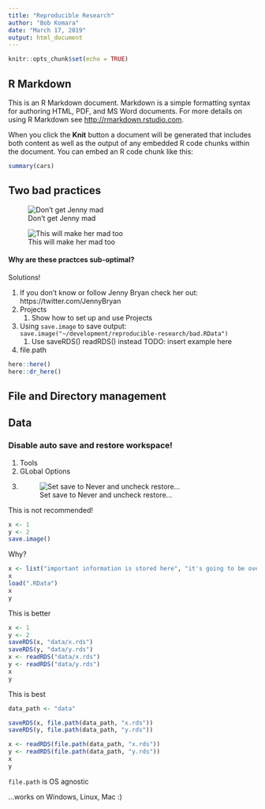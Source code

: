 ```yaml
---
title: "Reproducible Research"
author: "Bob Komara"
date: "March 17, 2019"
output: html_document
---
```


```r
knitr::opts_chunk$set(echo = TRUE)
```

## R Markdown

This is an R Markdown document. Markdown is a simple formatting syntax for authoring HTML, PDF, and MS Word documents. For more details on using R Markdown see <http://rmarkdown.rstudio.com>.

When you click the **Knit** button a document will be generated that includes both content as well as the output of any embedded R code chunks within the document. You can embed an R code chunk like this:

```r
summary(cars)
```

## Two bad practices

![Don't get Jenny mad](https://pbs.twimg.com/media/DQugFIWUEAErq0D.jpg)

![This will make her mad too](https://pbs.twimg.com/media/DQugFMjV4AAZtB-.jpg)

#### Why are these practces sub-optimal?

Solutions!

1. If you don't know or follow Jenny Bryan check her out: https://twitter.com/JennyBryan
1. Projects
    1. Show how to set up and use Projects
2. Using `save.image` to save output: `save.image("~/development/reproducible-research/bad.RData")`
    1. Use saveRDS() readRDS() instead TODO: insert example here
2. file.path

```r
here::here()
here::dr_here()
```

## File and Directory management


## Data

### Disable auto save and restore workspace!

1. Tools
2. GLobal Options
3. ![Set save to Never and uncheck restore...](figures/rdata.PNG)


This is not recommended!
```r
x <- 1
y <- 2
save.image()
```

Why?
```r
x <- list("important information is stored here", "it's going to be overwritten!!!")
x
load(".RData")
x
y
```

This is better
```r
x <- 1
y <- 2
saveRDS(x, "data/x.rds")
saveRDS(y, "data/y.rds")
x <- readRDS("data/x.rds")
y <- readRDS("data/y.rds")
x
y
```

This is best
```r
data_path <- "data"

saveRDS(x, file.path(data_path, "x.rds"))
saveRDS(y, file.path(data_path, "y.rds"))

x <- readRDS(file.path(data_path, "x.rds"))
y <- readRDS(file.path(data_path, "y.rds"))
x
y
```

`file.path` is OS agnostic

...works on Windows, Linux, Mac :)



